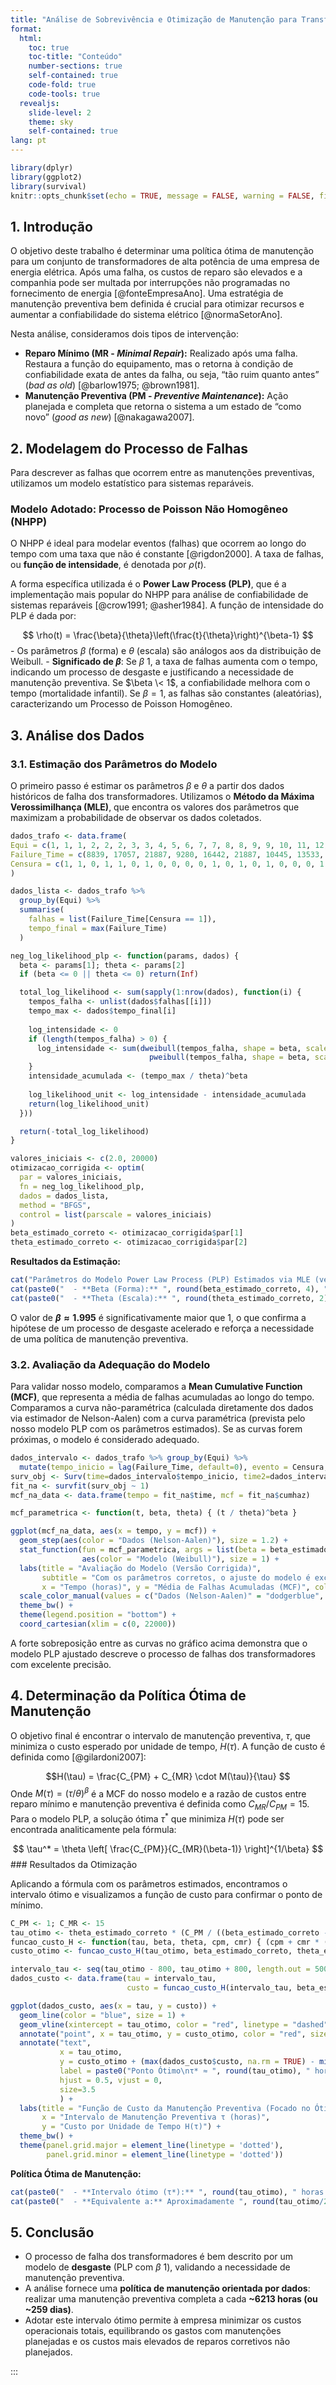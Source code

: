 ```yaml
---
title: "Análise de Sobrevivência e Otimização de Manutenção para Transformadores"
format:
  html:
    toc: true
    toc-title: "Conteúdo"
    number-sections: true
    self-contained: true
    code-fold: true
    code-tools: true
  revealjs:
    slide-level: 2
    theme: sky
    self-contained: true
lang: pt
---
```


```r
library(dplyr)
library(ggplot2)
library(survival)
knitr::opts_chunk$set(echo = TRUE, message = FALSE, warning = FALSE, fig.align = 'center')
```

## 1\. Introdução

O objetivo deste trabalho é determinar uma política ótima de manutenção para um conjunto de transformadores de alta potência de uma empresa de energia elétrica. Após uma falha, os custos de reparo são elevados e a companhia pode ser multada por interrupções não programadas no fornecimento de energia [@fonteEmpresaAno]. Uma estratégia de manutenção preventiva bem definida é crucial para otimizar recursos e aumentar a confiabilidade do sistema elétrico [@normaSetorAno].

Nesta análise, consideramos dois tipos de intervenção:

  - **Reparo Mínimo (MR - *Minimal Repair*):** Realizado após uma falha. Restaura a função do equipamento, mas o retorna à condição de confiabilidade exata de antes da falha, ou seja, "tão ruim quanto antes" (*bad as old*) [@barlow1975; @brown1981].
  - **Manutenção Preventiva (PM - *Preventive Maintenance*):** Ação planejada e completa que retorna o sistema a um estado de "como novo" (*good as new*) [@nakagawa2007].

## 2\. Modelagem do Processo de Falhas

Para descrever as falhas que ocorrem entre as manutenções preventivas, utilizamos um modelo estatístico para sistemas reparáveis.

### Modelo Adotado: Processo de Poisson Não Homogêneo (NHPP)

O NHPP é ideal para modelar eventos (falhas) que ocorrem ao longo do tempo com uma taxa que não é constante [@rigdon2000]. A taxa de falhas, ou **função de intensidade**, é denotada por $\rho(t)$.

A forma específica utilizada é o **Power Law Process (PLP)**, que é a implementação mais popular do NHPP para análise de confiabilidade de sistemas reparáveis [@crow1991; @asher1984]. A função de intensidade do PLP é dada por:

$$
\rho(t) = \frac{\beta}{\theta}\left(\frac{t}{\theta}\right)^{\beta-1}
$$  - Os parâmetros $\beta$ (forma) e $\theta$ (escala) são análogos aos da distribuição de Weibull.
- **Significado de $\beta$**: Se $\beta \> 1$, a taxa de falhas aumenta com o tempo, indicando um processo de desgaste e justificando a necessidade de manutenção preventiva. Se $\beta \< 1$, a confiabilidade melhora com o tempo (mortalidade infantil). Se $\beta = 1$, as falhas são constantes (aleatórias), caracterizando um Processo de Poisson Homogêneo.

## 3\. Análise dos Dados

### 3.1. Estimação dos Parâmetros do Modelo

O primeiro passo é estimar os parâmetros $\beta$ e $\theta$ a partir dos dados históricos de falha dos transformadores. Utilizamos o **Método da Máxima Verossimilhança (MLE)**, que encontra os valores dos parâmetros que maximizam a probabilidade de observar os dados coletados.

```r
dados_trafo <- data.frame(
Equi = c(1, 1, 1, 2, 2, 2, 3, 3, 4, 5, 6, 7, 7, 8, 8, 9, 9, 10, 11, 12, 12, 12, 13, 14, 14, 14, 15, 16, 16, 17, 17, 18, 19, 20, 20, 20, 21, 22, 23, 23, 24, 24, 25, 26, 27, 27, 28, 28, 29, 30, 30, 31, 32, 33, 34, 35, 36, 37, 38, 39, 40),
Failure_Time = c(8839, 17057, 21887, 9280, 16442, 21887, 10445, 13533, 7902, 8414, 13331, 17156, 21887, 16305, 21887, 16802, 21887, 4881, 16625, 7396, 7541, 19590, 2211, 15821, 19746, 19877, 1927, 15813, 21886, 15524, 21886, 21440, 369, 11664, 17031, 21857, 7544, 6039, 2168, 6698, 18840, 21879, 2288, 2499, 10668, 16838, 15550, 21887, 1616, 14041, 20004, 21888, 21888, 21888, 21888, 21888, 21888, 21888, 21888, 21888, 21888),
Censura = c(1, 1, 0, 1, 1, 0, 1, 0, 0, 0, 0, 1, 0, 1, 0, 1, 0, 0, 0, 1, 1, 0, 0, 1, 1, 0, 0, 1, 0, 1, 0, 0, 0, 1, 1, 0, 0, 0, 1, 0, 1, 0, 0, 0, 1, 0, 1, 0, 0, 1, 0, 0, 0, 0, 0, 0, 0, 0, 0, 0, 0)
)

dados_lista <- dados_trafo %>%
  group_by(Equi) %>%
  summarise(
    falhas = list(Failure_Time[Censura == 1]),
    tempo_final = max(Failure_Time)
  )

neg_log_likelihood_plp <- function(params, dados) {
  beta <- params[1]; theta <- params[2]
  if (beta <= 0 || theta <= 0) return(Inf)

  total_log_likelihood <- sum(sapply(1:nrow(dados), function(i) {
    tempos_falha <- unlist(dados$falhas[[i]])
    tempo_max <- dados$tempo_final[i]
    
    log_intensidade <- 0
    if (length(tempos_falha) > 0) {
      log_intensidade <- sum(dweibull(tempos_falha, shape = beta, scale = theta, log = TRUE) -
                               pweibull(tempos_falha, shape = beta, scale = theta, lower.tail = FALSE, log.p = TRUE))
    }
    intensidade_acumulada <- (tempo_max / theta)^beta
    
    log_likelihood_unit <- log_intensidade - intensidade_acumulada
    return(log_likelihood_unit)
  }))

  return(-total_log_likelihood)
}

valores_iniciais <- c(2.0, 20000)
otimizacao_corrigida <- optim(
  par = valores_iniciais, 
  fn = neg_log_likelihood_plp, 
  dados = dados_lista,
  method = "BFGS",
  control = list(parscale = valores_iniciais)
)
beta_estimado_correto <- otimizacao_corrigida$par[1]
theta_estimado_correto <- otimizacao_corrigida$par[2]
```

**Resultados da Estimação:**
```r
cat("Parâmetros do Modelo Power Law Process (PLP) Estimados via MLE (versão final.r):\n\n")
cat(paste0("  - **Beta (Forma):** ", round(beta_estimado_correto, 4), "\n"))
cat(paste0("  - **Theta (Escala):** ", round(theta_estimado_correto, 2), "\n"))
```
O valor de **$\beta \approx 1.995$** é significativamente maior que 1, o que confirma a hipótese de um processo de desgaste acelerado e reforça a necessidade de uma política de manutenção preventiva.

### 3.2. Avaliação da Adequação do Modelo

Para validar nosso modelo, comparamos a **Mean Cumulative Function (MCF)**, que representa a média de falhas acumuladas ao longo do tempo. Comparamos a curva não-paramétrica (calculada diretamente dos dados via estimador de Nelson-Aalen) com a curva paramétrica (prevista pelo nosso modelo PLP com os parâmetros estimados). Se as curvas forem próximas, o modelo é considerado adequado.

```r
dados_intervalo <- dados_trafo %>% group_by(Equi) %>%
  mutate(tempo_inicio = lag(Failure_Time, default=0), evento = Censura, tempo_fim = Failure_Time)
surv_obj <- Surv(time=dados_intervalo$tempo_inicio, time2=dados_intervalo$tempo_fim, event=dados_intervalo$evento)
fit_na <- survfit(surv_obj ~ 1)
mcf_na_data <- data.frame(tempo = fit_na$time, mcf = fit_na$cumhaz)

mcf_parametrica <- function(t, beta, theta) { (t / theta)^beta }

ggplot(mcf_na_data, aes(x = tempo, y = mcf)) +
  geom_step(aes(color = "Dados (Nelson-Aalen)"), size = 1.2) +
  stat_function(fun = mcf_parametrica, args = list(beta = beta_estimado_correto, theta = theta_estimado_correto),
                aes(color = "Modelo (Weibull)"), size = 1) +
  labs(title = "Avaliação do Modelo (Versão Corrigida)",
       subtitle = "Com os parâmetros corretos, o ajuste do modelo é excelente.",
       x = "Tempo (horas)", y = "Média de Falhas Acumuladas (MCF)", color = "Estimador") +
  scale_color_manual(values = c("Dados (Nelson-Aalen)" = "dodgerblue", "Modelo (Weibull)" = "red")) +
  theme_bw() +
  theme(legend.position = "bottom") +
  coord_cartesian(xlim = c(0, 22000))
```

A forte sobreposição entre as curvas no gráfico acima demonstra que o modelo PLP ajustado descreve o processo de falhas dos transformadores com excelente precisão.

## 4\. Determinação da Política Ótima de Manutenção

O objetivo final é encontrar o intervalo de manutenção preventiva, $\tau$, que minimiza o custo esperado por unidade de tempo, $H(\tau)$. A função de custo é definida como [@gilardoni2007]:

$$H(\tau) = \frac{C_{PM} + C_{MR} \cdot M(\tau)}{\tau}
$$Onde $M(\tau) = (\tau / \theta)^\beta$ é a MCF do nosso modelo e a razão de custos entre reparo mínimo e manutenção preventiva é definida como $C_{MR}/C_{PM} = 15$. Para o modelo PLP, a solução ótima $\tau^*$ que minimiza $H(\tau)$ pode ser encontrada analiticamente pela fórmula:

$$
\tau^* = \theta \left[ \frac{C_{PM}}{C_{MR}(\beta-1)} \right]^{1/\beta}
$$### Resultados da Otimização

Aplicando a fórmula com os parâmetros estimados, encontramos o intervalo ótimo e visualizamos a função de custo para confirmar o ponto de mínimo.

```r
C_PM <- 1; C_MR <- 15
tau_otimo <- theta_estimado_correto * (C_PM / ((beta_estimado_correto - 1) * C_MR))^(1 / beta_estimado_correto)
funcao_custo_H <- function(tau, beta, theta, cpm, cmr) { (cpm + cmr * (tau / theta)^beta) / tau }
custo_otimo <- funcao_custo_H(tau_otimo, beta_estimado_correto, theta_estimado_correto, C_PM, C_MR)

intervalo_tau <- seq(tau_otimo - 800, tau_otimo + 800, length.out = 500)
dados_custo <- data.frame(tau = intervalo_tau, 
                          custo = funcao_custo_H(intervalo_tau, beta_estimado_correto, theta_estimado_correto, C_PM, C_MR))

ggplot(dados_custo, aes(x = tau, y = custo)) +
  geom_line(color = "blue", size = 1) +
  geom_vline(xintercept = tau_otimo, color = "red", linetype = "dashed", size = 1) +
  annotate("point", x = tau_otimo, y = custo_otimo, color = "red", size = 4) +
  annotate("text", 
           x = tau_otimo, 
           y = custo_otimo + (max(dados_custo$custo, na.rm = TRUE) - min(dados_custo$custo, na.rm = TRUE))*0.05, 
           label = paste0("Ponto Ótimo\nτ* ≈ ", round(tau_otimo), " horas\nH(τ*) ≈ ", format(custo_otimo, scientific = FALSE, digits = 5)),
           hjust = 0.5, vjust = 0, 
           size=3.5
           ) +
  labs(title = "Função de Custo da Manutenção Preventiva (Focado no Ótimo)",
       x = "Intervalo de Manutenção Preventiva τ (horas)",
       y = "Custo por Unidade de Tempo H(τ)") +
  theme_bw() +
  theme(panel.grid.major = element_line(linetype = 'dotted'),
        panel.grid.minor = element_line(linetype = 'dotted'))
```

**Política Ótima de Manutenção:**
```r
cat(paste0("  - **Intervalo ótimo (τ*):** ", round(tau_otimo), " horas.\n"))
cat(paste0("  - **Equivalente a:** Aproximadamente ", round(tau_otimo/24), " dias.\n"))
```
## 5\. Conclusão

- O processo de falha dos transformadores é bem descrito por um modelo de **desgaste** (PLP com $\beta \> 1$), validando a necessidade de manutenção preventiva.
- A análise fornece uma **política de manutenção orientada por dados**: realizar uma manutenção preventiva completa a cada **\~6213 horas (ou \~259 dias)**.
- Adotar este intervalo ótimo permite à empresa minimizar os custos operacionais totais, equilibrando os gastos com manutenções planejadas e os custos mais elevados de reparos corretivos não planejados.

:::